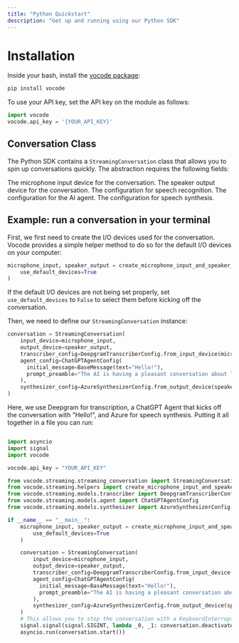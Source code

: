 ```yaml
---
title: "Python Quickstart"
description: "Get up and running using our Python SDK"
---
```


# Installation

Inside your bash, install the [vocode package](https://pypi.org/project/vocode/):

```bash
pip install vocode
```

To use your API key, set the API key on the module as follows:

```python
import vocode
vocode.api_key = '{YOUR_API_KEY}'
```

## Conversation Class

The Python SDK contains a `StreamingConversation` class that allows you to
spin up conversations quickly. The abstraction requires the following fields:

<ParamField path="input_device" type="InputDevice" required={true}>
  The microphone input device for the conversation.
</ParamField>

<ParamField path="output_device" type="OutputDevice" required={true}>
  The speaker output device for the conversation.
</ParamField>

<ParamField path="transcriber_config" type="TranscriberConfig" required={true}>
  The configuration for speech recognition.
</ParamField>

<ParamField path="agent_config" type="AgentConfig" required={true}>
  The configuration for the AI agent.
</ParamField>

<ParamField path="synthesizer_config" type="SynthesizerConfig" required={true}>
  The configuration for speech synthesis.
</ParamField>

## Example: run a conversation in your terminal

First, we first need to create the I/O devices used for
the conversation. Vocode provides a simple helper method to do so for the
default I/O devices on your computer:

```python
microphone_input, speaker_output = create_microphone_input_and_speaker_output(
    use_default_devices=True
)
```

If the default I/O devices are not being set properly, set `use_default_devices` to `False` to select them before kicking off the conversation.

Then, we need to define our `StreamingConversation` instance:

```python
conversation = StreamingConversation(
    input_device=microphone_input,
    output_device=speaker_output,
    transcriber_config=DeepgramTranscriberConfig.from_input_device(microphone_input),
    agent_config=ChatGPTAgentConfig(
      initial_message=BaseMessage(text="Hello!"),
      prompt_preamble="The AI is having a pleasant conversation about life."
    ),
    synthesizer_config=AzureSynthesizerConfig.from_output_device(speaker_output)
)
```

Here, we use Deepgram for transcription, a ChatGPT Agent that kicks off the conversation with "Hello!", and Azure for speech synthesis.
Putting it all together in a file you can run:

```python

import asyncio
import signal
import vocode

vocode.api_key = "YOUR_API_KEY"

from vocode.streaming.streaming_conversation import StreamingConversation
from vocode.streaming.helpers import create_microphone_input_and_speaker_output
from vocode.streaming.models.transcriber import DeepgramTranscriberConfig
from vocode.streaming.models.agent import ChatGPTAgentConfig
from vocode.streaming.models.synthesizer import AzureSynthesizerConfig

if __name__ == "__main__":
    microphone_input, speaker_output = create_microphone_input_and_speaker_output(
        use_default_devices=True
    )

    conversation = StreamingConversation(
        input_device=microphone_input,
        output_device=speaker_output,
        transcriber_config=DeepgramTranscriberConfig.from_input_device(microphone_input),
        agent_config=ChatGPTAgentConfig(
          initial_message=BaseMessage(text="Hello!"),
          prompt_preamble="The AI is having a pleasant conversation about life."
        ),
        synthesizer_config=AzureSynthesizerConfig.from_output_device(speaker_output)
    )
    # This allows you to stop the conversation with a KeyboardInterrupt
    signal.signal(signal.SIGINT, lambda _0, _1: conversation.deactivate())
    asyncio.run(conversation.start())
```
